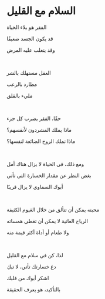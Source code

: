# السلام مع القليل

الفقر هو بلاء الحياة

قد يكون الجسد ضعيفًا

وقد يتغلب عليه المرض

<p></p>

<br />

العقل مستهلك بالشر

مطارد بالرعب

مليء بالقلق

<p></p>

<br />

حقًا، الفقر يضرب كل جزء

ماذا يملك المشردون لأنفسهم؟

ماذا تملك الروح الضائعة لنفسها؟

<p></p>

<br />

ومع ذلك، في الحياة لا يزال هناك أمل

بغض النظر عن مقدار الخسارة التي تأتي

أبوك السماوي لا يزال قريبًا

<p></p>

<br />

محبته يمكن أن تتألق من خلال الغيوم الكثيفة

الرياح العاتية لا يمكن أن تغطي همساته

ولا طعام أو أداة أكثر قيمة منه

<p></p>

<br />

لذا، كن في سلام مع القليل

دع خسارتك تأتي، لا تبكِ

اشكر أبوك من قلبك

بالتأكيد، هو يعرف الحقيقة